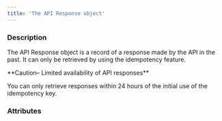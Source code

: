 ```yaml
---
title: 'The API Response object'
---
```


  
### Description
The API Response object is a record of a response made by the API in the past. It can only be retrieved by using the idempotency feature.  

<Warning>  
**Caution– Limited availability of API responses** 
  
You can only retrieve responses within 24 hours of the initial use of the idempotency key.  
</Warning>  

### Attributes  

<StatusCode />  

<ContentLength />  

<ContentType />  

<Date1 />  

<RequestURL />  

<Resource />